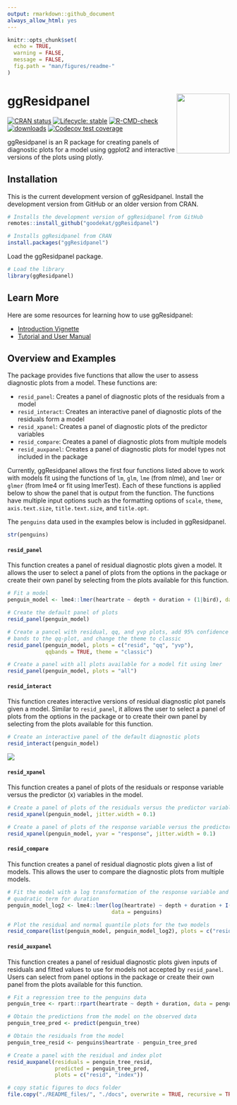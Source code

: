 ```yaml
---
output: rmarkdown::github_document
always_allow_html: yes
---
```


```r
knitr::opts_chunk$set(
  echo = TRUE,
  warning = FALSE,
  message = FALSE,
  fig.path = "man/figures/readme-"
)
```

# ggResidpanel <img align="right" width="120" height="135" src="man/figures/logo.png">

<!-- badges: start -->
[![CRAN status](https://www.r-pkg.org/badges/version/ggResidpanel)](https://CRAN.R-project.org/package=ggResidpanel)
[![Lifecycle: stable](https://img.shields.io/badge/lifecycle-stable-brightgreen.svg)](https://lifecycle.r-lib.org/articles/stages.html#stable)
[![R-CMD-check](https://github.com/goodekat/ggResidpanel/actions/workflows/R-CMD-check.yaml/badge.svg)](https://github.com/goodekat/ggResidpanel/actions/workflows/R-CMD-check.yaml)
[![downloads](https://cranlogs.r-pkg.org/badges/ggResidpanel)](https://cran.rstudio.com/web/packages/ggResidpanel/index.html)
[![Codecov test coverage](https://codecov.io/gh/goodekat/ggResidpanel/graph/badge.svg)](https://app.codecov.io/gh/goodekat/ggResidpanel)
<!-- badges: end -->

ggResidpanel is an R package for creating panels of diagnostic plots for a model using ggplot2 and interactive versions of the plots using plotly.

## Installation

This is the current development version of ggResidpanel. Install the development version from GitHub or an older version from CRAN.

```r
# Installs the development version of ggResidpanel from GitHub
remotes::install_github("goodekat/ggResidpanel")

# Installs ggResidpanel from CRAN
install.packages("ggResidpanel")
```

Load the ggResidpanel package.

```r
# Load the library
library(ggResidpanel)
```

## Learn More

Here are some resources for learning how to use ggResidpanel:

- [Introduction Vignette](https://goodekat.github.io/ggResidpanel/articles/introduction.html)
- [Tutorial and User Manual](https://goodekat.github.io/ggResidpanel-tutorial/tutorial.html)

## Overview and Examples

The package provides five functions that allow the user to assess diagnostic plots from a model. These functions are:

- `resid_panel`: Creates a panel of diagnostic plots of the residuals from a model
- `resid_interact`: Creates an interactive panel of diagnostic plots of the residuals form a model
- `resid_xpanel`: Creates a panel of diagnostic plots of the predictor variables 
- `resid_compare`: Creates a panel of diagnostic plots from multiple models
- `resid_auxpanel`: Creates a panel of diagnostic plots for model types not included in the package

Currently, ggResidpanel allows the first four functions listed above to work with models fit using the functions of `lm`, `glm`, `lme` (from nlme), and `lmer` or `glmer` (from lme4 or fit using lmerTest). Each of these functions is applied below to show the panel that is output from the function. The functions have multiple input options such as the formatting options of `scale`, `theme`, `axis.text.size`, `title.text.size`, and `title.opt`. 

The `penguins` data used in the examples below is included in ggResidpanel.

```r
str(penguins)
```


#### `resid_panel`

This function creates a panel of residual diagnostic plots given a model. It allows the user to select a panel of plots from the options in the package or create their own panel by selecting from the plots available for this function.

```r
# Fit a model
penguin_model <- lme4::lmer(heartrate ~ depth + duration + (1|bird), data = penguins)

# Create the default panel of plots
resid_panel(penguin_model)

# Create a pancel with residual, qq, and yvp plots, add 95% confidence interval 
# bands to the qq-plot, and change the theme to classic
resid_panel(penguin_model, plots = c("resid", "qq", "yvp"), 
            qqbands = TRUE, theme = "classic")

# Create a panel with all plots available for a model fit using lmer
resid_panel(penguin_model, plots = "all")
```

#### `resid_interact`

This function creates interactive versions of residual diagnostic plot panels given a model. Similar to `resid_panel`, it allows the user to select a panel of plots from the options in the package or to create their own panel by selecting from the plots available for this function.

```r
# Create an interactive panel of the default diagnostic plots
resid_interact(penguin_model)
```

![](man/figures/interact.gif)

#### `resid_xpanel`

This function creates a panel of plots of the residuals or response variable versus the predictor (x) variables in the model.

```r
# Create a panel of plots of the residuals versus the predictor variables
resid_xpanel(penguin_model, jitter.width = 0.1)

# Create a panel of plots of the response variable versus the predictor variables
resid_xpanel(penguin_model, yvar = "response", jitter.width = 0.1)
```

#### `resid_compare`

This function creates a panel of residual diagnostic plots given a list of models. This allows the user to compare the diagnostic plots from multiple models.

```r
# Fit the model with a log transformation of the response variable and a 
# quadratic term for duration
penguin_model_log2 <- lme4::lmer(log(heartrate) ~ depth + duration + I(duration^2) + (1|bird), 
                                 data = penguins)

# Plot the residual and normal quantile plots for the two models
resid_compare(list(penguin_model, penguin_model_log2), plots = c("resid", "qq"))
```

#### `resid_auxpanel`

This function creates a panel of residual diagnostic plots given inputs of residuals and fitted values to use for models not accepted by `resid_panel`. Users can select from panel options in the package or create their own panel from the plots available for this function.

```r
# Fit a regression tree to the penguins data
penguin_tree <- rpart::rpart(heartrate ~ depth + duration, data = penguins)

# Obtain the predictions from the model on the observed data
penguin_tree_pred <- predict(penguin_tree)

# Obtain the residuals from the model
penguin_tree_resid <- penguins$heartrate - penguin_tree_pred

# Create a panel with the residual and index plot
resid_auxpanel(residuals = penguin_tree_resid, 
               predicted = penguin_tree_pred, 
               plots = c("resid", "index"))
```

```r
# copy static figures to docs folder
file.copy("./README_files/", "./docs", overwrite = TRUE, recursive = TRUE)
```

